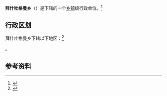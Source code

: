 {{中国乡级行政区|65/29/01/201/000}}

'''拜什吐格曼乡'''（{{lang-ug|بەشتۈگمەن يېزىسى}}）是{{PRC admin/fullname|65/29/01/201/000|3}}下辖的一个[[乡镇|乡镇]]级行政单位。<ref>{{PRC admin/ref sgc|{{PRC admin/parent|65/29/01/201/000}}}}</ref>

== 行政区划 ==

拜什吐格曼乡下辖以下地区：<ref>{{PRC admin/ref sgc|65/29/01/201/000}}</ref>

{{PRC admin/children|65/29/01/201/000}}。

== 参考资料 ==

{{reflist}}

{{行政区划小作品}}
{{PRC admin/navcat|65/29/01/201/000}}